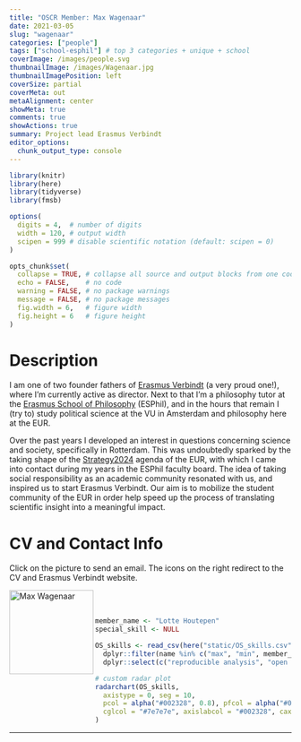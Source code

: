```yaml
---
title: "OSCR Member: Max Wagenaar"
date: 2021-03-05
slug: "wagenaar"
categories: ["people"]
tags: ["school-esphil"] # top 3 categories + unique + school
coverImage: /images/people.svg
thumbnailImage: /images/Wagenaar.jpg
thumbnailImagePosition: left
coverSize: partial
coverMeta: out
metaAlignment: center
showMeta: true
comments: true
showActions: true
summary: Project lead Erasmus Verbindt
editor_options: 
  chunk_output_type: console
---
```


```r

library(knitr)
library(here)
library(tidyverse)
library(fmsb)

options(
  digits = 4,  # number of digits
  width = 120, # output width
  scipen = 999 # disable scientific notation (default: scipen = 0)
)

opts_chunk$set(
  collapse = TRUE, # collapse all source and output blocks from one code chunk into a single block
  echo = FALSE,    # no code
  warning = FALSE, # no package warnings
  message = FALSE, # no package messages
  fig.width = 6,   # figure width
  fig.height = 6   # figure height
)

```

# Description

I am one of two founder fathers of [Erasmus Verbindt](https://www.eur.nl/en/about-eur/strategy-2024/strategy-today/erasmus-verbindt) (a very proud one!), where I’m currently active as director. Next to that I’m a philosophy tutor at the [Erasmus School of Philosophy](https://www.eur.nl/esphil/) (ESPhil), and in the hours that remain I (try to) study political science at the VU in Amsterdam and philosophy here at the EUR.

Over the past years I developed an interest in questions concerning science and society, specifically in Rotterdam. This was undoubtedly sparked by the taking shape of the [Strategy2024](https://www.eur.nl/en/about-eur/strategy-2024) agenda of the EUR, with which I came into contact during my years in the ESPhil faculty board. The idea of taking social responsibility as an academic community resonated with us, and inspired us to start Erasmus Verbindt. Our aim is to mobilize the student community of the EUR in order help speed up the process of translating scientific insight into a meaningful impact.
 
# CV and Contact Info

Click on the picture to send an email. The icons on the right redirect to the CV and Erasmus Verbindt website.

<!-- EMAIL -->
<p>
  <a href="mailto:wagenaar@esphil.eur.nl">
  <img border="0" alt="Max Wagenaar" src="/images/Wagenaar.jpg" width="150" height="150" align="left">
  </a>
</p>

<!-- CV -->
<p align="center">
  <a href="https://www.linkedin.com/in/max-wagenaar-58ab851b6/" class="fa fa-file fa-2x" style="color:#00B969;">
  </a>
</p>

<!-- WEBSITE -->
<p align="center">
  <a href="https://www.eur.nl/en/about-eur/strategy-2024/strategy-today/erasmus-verbindt" class="fa fa-link fa-2x" style="color:#000000;">
  </a>
</p>

<BR><BR>

<!-- # Expertise -->

```r

member_name <- "Lotte Houtepen"
special_skill <- NULL

OS_skills <- read_csv(here("static/OS_skills.csv")) %>%
  dplyr::filter(name %in% c("max", "min", member_name)) %>%
  dplyr::select(c("reproducible analysis", "open source software", all_of(special_skill), "data management", "open access", "data sharing"))

# custom radar plot
radarchart(OS_skills,
  axistype = 0, seg = 10,
  pcol = alpha("#002328", 0.8), pfcol = alpha("#00B969", 0.6), plwd = 4, centerzero = TRUE, # polygon
  cglcol = "#7e7e7e", axislabcol = "#002328", caxislabels = seq(0, 10, 2), cglwd = 0.8 # grid
)

```

***


